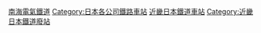 {{Commonscat|Stations of Nankai Electric Railway}}

[[Category:南海電氣鐵道|]]
[[Category:日本各公司鐵路車站|Category:日本各公司鐵路車站]]
[[Category:近畿日本鐵道車站|]]
[[Category:近畿日本鐵道廢站|Category:近畿日本鐵道廢站]]
{{DEFAULTSORT:Nankai}}